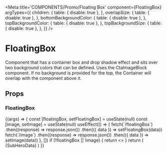 
<Meta
  title='COMPONENTS/Promo/Floating Box'
  component={FloatingBox}
  argTypes={{
    children: {
      table: { disable: true },
    },
    overlapSize: {
      table: { disable: true },
    },
    bottomBackgroundColor: {
      table: { disable: true },
    },
    topBackgroundColor: {
      table: { disable: true },
    },
    topBackgroundSize: {
      table: { disable: true },
    },
  }}
/>

# FloatingBox

Component that has a container box and drop shadow effect and sits over two background colors that can be defined. Uses the CtaImageBlock component.
If no background is provided for the top, the Container will overlap with the component above it.

## Props

<Props of={FloatingBox} />

### FloatingBox

<Preview>
  <Story name='Floating Box' args={{ overlapSize: "6" }} name='FloatingBox'>
    {(args) => {
      const [floatingBox, setFloatingBox] = useState(null)
      const [image, setImage] = useState(null)
      useEffect(() => {
        fetch(`/floatingBox`)
          .then((response) => response.json())
          .then(({ data }) => setFloatingBox(data))
        fetch(`/image`)
          .then((response) => response.json())
          .then(({ data }) => setImage(data))
      }, [])
      if (!floatingBox || !image) {
        return <></>
      }
      return (
        <FloatingBox
          overlapSize={args.overlapSize}
          topBackgroundColor={{
            color: floatingBox.topBackgroundColor.color,
            opacity: floatingBox.topBackgroundColor.opacity,
          }}
          bottomBackgroundColor={{
            color:
              args.bottomBackgroundColor || floatingBox.bottomBackgroundColor.color,
            opacity: floatingBox.bottomBackgroundColor.opacity,
          }}
        >
          {SubHeroData}
        </FloatingBox>
      )
    }}
  </Story>
</Preview>
